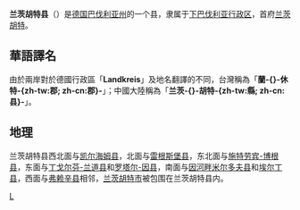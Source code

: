 {{noteTA|G1=德国地名|G2=Landkreis|G3=单位}}
{{德国县级行政单位
| 县徽图 = Image:Wappen Landkreis Landshut.svg
| 在德国内的位置图 = Image:Lage des Landkreises Landshut in Deutschland.png
| 所属联邦州 = 巴伐利亚州
| 所属行政区 = 下巴伐利亚行政区
| 首府 = 兰茨胡特
| 面积 = 1347.89
| 人口 = 154,577
| 统计时间 = 2015年12月31日
| 人口密度 = 115
| 汽车牌号 = LA, MAI, MAL, ROL, VIB
| 下设城镇 = 35个[[市镇_(德国)|市镇]]
| 政府地址 = Veldener Straße 15<br />84036 Landshut
| 政府网站 = www.landkreis-landshut.de
| 在州内的位置图 = Image:Bavaria_la.png
|}}

'''兰茨胡特县'''（{{lang-de|Landkreis Landshut}}）是[[德国|德国]][[巴伐利亚州|巴伐利亚州]]的一个县，隶属于[[下巴伐利亚行政区|下巴伐利亚行政区]]，首府[[兰茨胡特|兰茨胡特]]。

== 華語譯名 ==
由於兩岸對於德國行政區「'''Landkreis'''」及地名翻譯的不同，台灣稱為「'''蘭-{}-休特-{zh-tw:郡; zh-cn:郡}-'''」；中國大陸稱為「'''兰茨-{}-胡特-{zh-tw:縣; zh-cn:县}-'''」。

== 地理 ==
兰茨胡特县西北面与[[凯尔海姆县|凯尔海姆县]]，北面与[[雷根斯堡县|雷根斯堡县]]，东北面与[[施特劳宾-博根县|施特劳宾-博根县]]，东面与[[丁戈尔芬-兰道县|丁戈尔芬-兰道县]]和[[罗塔尔-因县|罗塔尔-因县]]，南面与[[因河畔米尔多夫县|因河畔米尔多夫县]]和[[埃尔丁县|埃尔丁县]]，西面与[[弗赖辛县|弗赖辛县]]相邻，[[兰茨胡特|兰茨胡特市]]被包围在兰茨胡特县内。

{{巴伐利亚州行政区划}}
{{Authority control}}

[[Category:巴伐利亚州行政区划|L]]